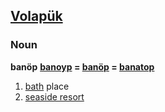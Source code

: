 ==[[Volapük]]==
===Noun===
'''banöp'''
'''[[banoyp]] = [[banöp]] = [[banatop]]'''
# [[bath]] place
# [[seaside resort]]